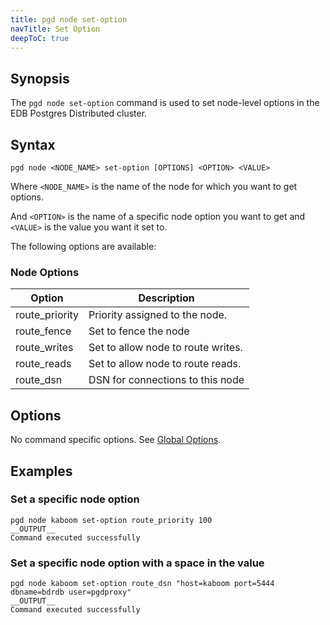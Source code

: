 ```yaml
---
title: pgd node set-option
navTitle: Set Option
deepToC: true
---
```


## Synopsis

The `pgd node set-option` command is used to set node-level options in the EDB Postgres Distributed cluster.

## Syntax

```plaintext
pgd node <NODE_NAME> set-option [OPTIONS] <OPTION> <VALUE>
```

Where `<NODE_NAME>` is the name of the node for which you want to get options.

And `<OPTION>` is the name of a specific node option you want to get and `<VALUE>` is the value you want it set to.  

The following options are available:

### Node Options

| Option         | Description                        |
|----------------|------------------------------------|
| route_priority | Priority assigned to the node.     |
| route_fence    | Set to fence the node              |
| route_writes   | Set to allow node to route writes. |
| route_reads    | Set to allow node to route reads.  |
| route_dsn      | DSN for connections to this node   |

## Options

No command specific options. See [Global Options](/pgd/5.7/cli/command_ref/#global-options).

## Examples

### Set a specific node option

```shell
pgd node kaboom set-option route_priority 100
__OUTPUT__
Command executed successfully
```

### Set a specific node option with a space in the value

```shell
pgd node kaboom set-option route_dsn "host=kaboom port=5444 dbname=bdrdb user=pgdproxy"
__OUTPUT__
Command executed successfully
```
